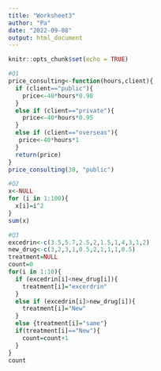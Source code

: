 ---
title: "Worksheet3"
author: "Pa"
date: "2022-09-08"
output: html_document
---

```{r setup, include=FALSE}
knitr::opts_chunk$set(echo = TRUE)
```

```{r}
#Q1
price_consulting<-function(hours,client){
  if (client=="public"){
    price<-40*hours*0.98
  }
  else if (client=="private"){
    price<-40*hours*0.95
  }
  else if (client=="overseas"){
   price<-40*hours*1
  }
  return(price)
}
price_consulting(30, "public")
```

```{r}
#Q2
x<-NULL
for (i in 1:100){
  x[i]=i^2
}
sum(x)
```

```{r}
#Q3
excedrin<-c(3.5,5.7,2.5,2,1.5,1,4,3,1,2)
new_drug<-c(3,2,3,1,0.5,2,1,1,1,0.5)
treatment=NULL
count=0
for(i in 1:10){
  if (excedrin[i]<new_drug[i]){
    treatment[i]="excerdrin"
  }
  else if (excedrin[i]>new_drug[i]){
    treatment[i]="New"
  }
  else {treatment[i]="same"}
  if(treatment[i]=="New"){
    count=count+1
  }
}
count 
```


